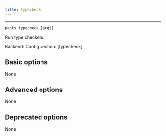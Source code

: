 ```yaml
---
title: typecheck
---
```



---

```
pants typecheck [args]
```

Run type checkers.

Backend: <span className="color--primary"></span>
Config section: <span className="color--primary">[typecheck]</span>

<span className={styles.options}>

## Basic options

None

## Advanced options

None

## Deprecated options

None


</span>
